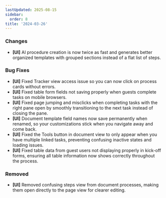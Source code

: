 ```yaml
---
lastUpdated: 2025-08-15
sidebar:
  order: 8
title: '2024-03-26'
---
```


### Changes

- **[UI]** AI procedure creation is now twice as fast and generates better organized templates with grouped sections instead of a flat list of steps.

### Bug Fixes

- **[UI]** Fixed Tracker view access issue so you can now click on process cards without errors.
- **[UI]** Fixed table form fields not saving properly when guests complete tasks on mobile browsers.
- **[UI]** Fixed page jumping and misclicks when completing tasks with the right pane open by smoothly transitioning to the next task instead of closing the pane.
- **[UI]** Document template field names now save permanently when renamed, so your customizations stick when you navigate away and come back.
- **[UI]** Fixed the Tools button in document view to only appear when you have multiple linked tasks, preventing confusing inactive states and loading issues.
- **[UI]** Fixed table data from guest users not displaying properly in kick-off forms, ensuring all table information now shows correctly throughout the process.

### Removed

- **[UI]** Removed confusing steps view from document processes, making them open directly to the page view for clearer editing.
